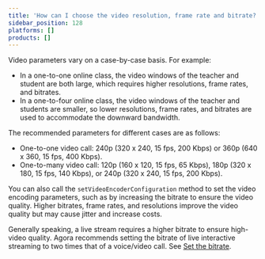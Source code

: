 ```yaml
---
title: 'How can I choose the video resolution, frame rate and bitrate?'
sidebar_position: 128
platforms: []
products: []
---
```



Video parameters vary on a case-by-case basis. For example:

- In a one-to-one online class, the video windows of the teacher and student are both large, which requires higher resolutions, frame rates, and bitrates.
- In a one-to-four online class, the video windows of the teacher and students are smaller, so lower resolutions, frame rates, and bitrates are used to accommodate the downward bandwidth.

The recommended parameters for different cases are as follows:

- One-to-one video call: 240p (320 x 240, 15 fps, 200 Kbps) or 360p (640 x 360, 15 fps, 400 Kbps).
- One-to-many video call: 120p (160 x 120, 15 fps, 65 Kbps), 180p (320 x 180, 15 fps, 140 Kbps), or 240p (320 x 240, 15 fps, 200 Kbps).

You can also call the `setVideoEncoderConfiguration` method to set the video encoding parameters, such as by increasing the bitrate to ensure the video quality. Higher bitrates, frame rates, and resolutions improve the video quality but may cause jitter and increase costs.

Generally speaking, a live stream requires a higher bitrate to ensure high-video quality. Agora recommends setting the bitrate of live interactive streaming to two times that of a voice/video call. See [Set the bitrate](https://docs.agora.io/en/Interactive%20Broadcast/API%20Reference/java/classio_1_1agora_1_1rtc_1_1video_1_1_video_encoder_configuration.html#a4b090cd0e9f6d98bcf89cb1c4c2066e8).
